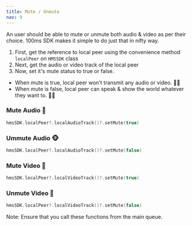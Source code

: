 ```yaml
---
title: Mute / Unmute
nav: 9
---
```


An user should be able to mute or unmute both audio & video as per their choice. 100ms SDK makes it simple to do just that in nifty way.

1. First, get the reference to local peer using the convenience method `localPeer` on `HMSSDK` class
2. Next, get the audio or video track of the local peer
3. Now, set it's mute status to true or false.
- When mute is true, local peer won't transmit any audio or video. 🤫🤐
- When mute is false, local peer can speak & show the world whatever they want to. 🕺💃

### Mute Audio 🙊
```swift
hmsSDK.localPeer?.localAudioTrack()?.setMute(true)
```

### Ummute Audio 🐵
```swift
hmsSDK.localPeer?.localAudioTrack()?.setMute(false)
```

### Mute Video 🙈
```swift
hmsSDK.localPeer?.localVideoTrack()?.setMute(true)
```

### Unmute Video 🐒
```swift
hmsSDK.localPeer?.localVideoTrack()?.setMute(false)
```

Note: Ensure that you call these functions from the main queue. 